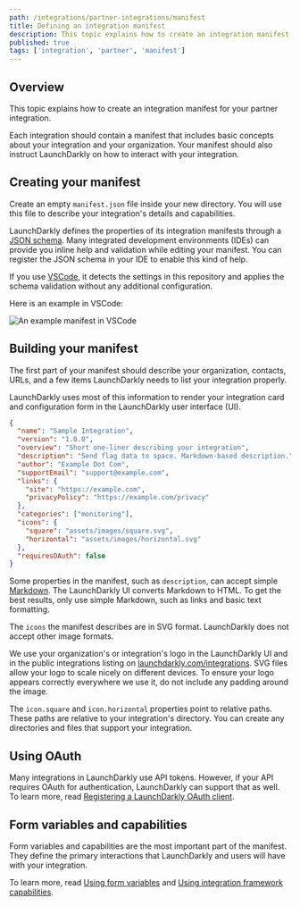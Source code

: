 ```yaml
---
path: /integrations/partner-integrations/manifest
title: Defining an integration manifest
description: This topic explains how to create an integration manifest for your partner integration.
published: true
tags: ['integration', 'partner', 'manifest']
---
```


## Overview

This topic explains how to create an integration manifest for your partner integration.

Each integration should contain a manifest that includes basic concepts about your integration and your organization. Your manifest should also instruct LaunchDarkly on how to interact with your integration.

## Creating your manifest

Create an empty `manifest.json` file inside your new directory. You will use this file to describe your integration's details and capabilities.

LaunchDarkly defines the properties of its integration manifests through a [JSON schema](https://github.com/launchdarkly/integration-framework/blob/main/manifest.schema.json). Many integrated development environments (IDEs) can provide you inline help and validation while editing your manifest. You can register the JSON schema in your IDE to enable this kind of help.

If you use [VSCode](https://code.visualstudio.com/), it detects the settings in this repository and applies the schema validation without any additional configuration.

Here is an example in VSCode:

![An example manifest in VSCode](integrations-manifest-vscode.png)

## Building your manifest

The first part of your manifest should describe your organization, contacts, URLs, and a few items LaunchDarkly needs to list your integration properly.

LaunchDarkly uses most of this information to render your integration card and configuration form in the LaunchDarkly user interface (UI).

<CodeSample>
<CSTab label="Example manifest">

```json
{
  "name": "Sample Integration",
  "version": "1.0.0",
  "overview": "Short one-liner describing your integration",
  "description": "Send flag data to space. Markdown-based description.",
  "author": "Example Dot Com",
  "supportEmail": "support@example.com",
  "links": {
    "site": "https://example.com",
    "privacyPolicy": "https://example.com/privacy"
  },
  "categories": ["monitoring"],
  "icons": {
    "square": "assets/images/square.svg",
    "horizontal": "assets/images/horizontal.svg"
  },
  "requiresOAuth": false
}
```

</CSTab>
</CodeSample>

Some properties in the manifest, such as `description`, can accept simple [Markdown](https://daringfireball.net/projects/markdown/). The LaunchDarkly UI converts Markdown to HTML. To get the best results, only use simple Markdown, such as links and basic text formatting.

The `icons` the manifest describes are in SVG format. LaunchDarkly does not accept other image formats.

We use your organization's or integration's logo in the LaunchDarkly UI and in the public integrations listing on [launchdarkly.com/integrations](https://launchdarkly.com/integrations/). SVG files allow your logo to scale nicely on different devices. To ensure your logo appears correctly everywhere we use it, do not include any padding around the image.

The `icon.square` and `icon.horizontal` properties point to relative paths. These paths are relative to your integration's directory. You can create any directories and files that support your integration.

## Using OAuth

Many integrations in LaunchDarkly use API tokens. However, if your API requires OAuth for authentication, LaunchDarkly can support that as well. To learn more, read [Registering a LaunchDarkly OAuth client](/integrations/partner-integrations/oauth-client-registration).

## Form variables and capabilities

Form variables and capabilities are the most important part of the manifest. They define the primary interactions that LaunchDarkly and users will have with your integration.

To learn more, read [Using form variables](/integrations/partner-integrations/form-variables) and [Using integration framework capabilities](/integrations/partner-integrations/capabilities).
